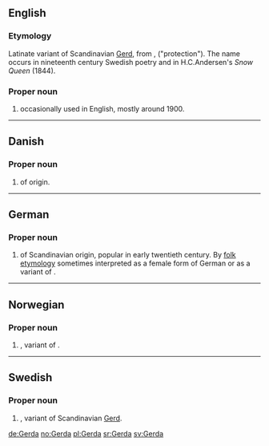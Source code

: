 ==English==

===Etymology===
Latinate variant of Scandinavian [[Gerd]], from {{etyl|non}} {{term|Gerðr|lang=non}}, {{term|garðr|lang=non}} ("protection"). The name occurs in nineteenth century Swedish poetry and in H.C.Andersen's ''Snow Queen'' (1844).

===Proper noun===
{{en-proper noun}}

# {{given name|female|from=Germanic}} occasionally used in English, mostly around 1900.

----

==Danish==

===Proper noun===
{{infl|da|proper noun}}

# {{given name|female|lang=da}} of {{etyl|non|da}} origin.

----

==German==

===Proper noun===
{{infl|de|proper noun}}

# {{given name|female|lang=de}} of Scandinavian origin, popular in early twentieth century. By [[folk etymology]] sometimes interpreted as a female form of German {{term|Gerd|lang=de}} or as a variant of {{term|Gertrud|lang=de}}.

----

==Norwegian==

===Proper noun===
{{infl|no|proper noun}}

# {{given name|female|lang=no}}, variant of {{term|Gerd|lang=no}}.

----

==Swedish==

===Proper noun===
{{infl|sv|proper noun}}

# {{given name|female|lang=sv}}, variant of Scandinavian [[Gerd]].

[[de:Gerda]]
[[no:Gerda]]
[[pl:Gerda]]
[[sr:Gerda]]
[[sv:Gerda]]
